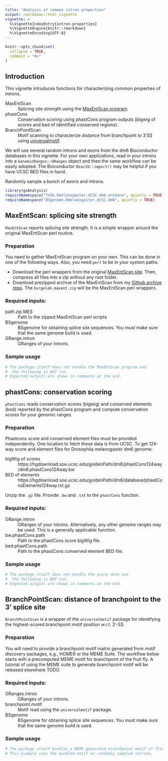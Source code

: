 ```yaml
---
title: "Analysis of common intron properties"
output: rmarkdown::html_vignette
vignette: >
  %\VignetteIndexEntry{intron-properties}
  %\VignetteEngine{knitr::rmarkdown}
  %\VignetteEncoding{UTF-8}
---
```


```r
knitr::opts_chunk$set(
  collapse = TRUE,
  comment = "#>"
)
```

## Introduction

This vignette introduces functions for characterizing common properties of 
introns.

<dl>
  <dt>MaxEntScan</dt>
  <dd>Splicing site strength using the 
  [MaxEntScan program](http://hollywood.mit.edu/burgelab/maxent/Xmaxentscan_scoreseq.html).</dd>
  <dt>phastCons</dt>
  <dd>Conservation scoring using phastCons program outputs 
  (bigwig of scores and bed of identified conserved regions).</dd>
  <dt>BranchPointScan</dt>
  <dd>Motif scanning to characterize distance from branchpoint to 3'SS using
  [universalmotif](https://bioconductor.org/packages/release/bioc/html/universalmotif.html).</dd>
</dl>

We will use several random introns and exons from the dm6 Bioconductor 
databases in this vignette. For your own applications, read in your introns 
into a `GenomicRanges::GRanges` object and then the same workflow can be easily 
adopted. The Bioconductor `BiocIO::import()` may be helpful if you have 
UCSC BED files in hand.

Randomly sample a bunch of exons and introns.

```r
library(gsAnalysis)
requireNamespace("TxDb.Dmelanogaster.UCSC.dm6.ensGene", quietly = TRUE)
requireNamespace("BSgenome.Dmelanogaster.UCSC.dm6", quietly = TRUE)
```

## MaxEntScan: splicing site strength

`MaxEntScan` reports splicing site strength. It is a simple wrapper around the 
original MaxEntScan perl routine.

### Preparation

You need to gather MaxEntScan program on your own. 
This can be done in one of the following ways. 
Also, you need `perl` to be in your system paths.

<ul>
<li>
Download the perl wrappers from the original [MaxEntScan site](http://hollywood.mit.edu/burgelab/maxent/download/). Then, compress all 
files into a zip without any root folder.
</li>
<li>
Download prezipped archive of the MaxEntScan from my [Github archive repo](https://github.com/yeyuan98/archived_external_resources). The 
`burgelab.maxent.zip` will be the MaxEntScan perl wrappers.
</li>
</ul>

### Required inputs:
<dl>
  <dt>path.zip.MES</dt>
  <dd>Path to the zipped MaxEntScan perl scripts</dd>
  <dt>BSgenome</dt>
  <dd>BSgenome for obtaining splice site sequences. 
  You must make sure that the same genome build is used.</dd>
  <dt>GRange.intron</dt>
  <dd>GRanges of your introns.</dd>
</dl>

### Sample usage

```r
# The package itself does not bundle the MaxEntScan program and 
#  the following is NOT run.
# Expected outputs are shown in comments at the end.
```

## phastCons: conservation scoring

`phastCons` reads conservation scores (bigwig) and conserved elements (bed) 
reported by the phastCons program and compute convervation scores for your 
genomic ranges.

### Preparation

Phastcons score and conserved element files must be provided independently. 
One location to fetch these data is from UCSC. 
To get 124-way score and element files for Drosophila melanogaster dm6 genome:

<dl>
  <dt>bigWig of scores</dt>
  <dd>https://hgdownload.soe.ucsc.edu/goldenPath/dm6/phastCons124way/dm6.phastCons124way.bw</dd>
  <dt>BED of elements</dt>
  <dd>https://hgdownload.soe.ucsc.edu/goldenPath/dm6/database/phastConsElements124way.txt.gz</dd>
</dl>

Unzip the `.gz` file. Provide `.bw` and `.txt` to the `phastCons` function.

### Required inputs:
<dl>
  <dt>GRange.intron</dt>
  <dd>GRanges of your introns. Alternatively, any other genome ranges may 
  be used. This is a generally applicable function.</dd>
  <dt>bw.phastCons.path</dt>
  <dd>Path to the phastCons score bigWig file.</dd>
  <dt>bed.phastCons.path</dt>
  <dd>Path to the phastCons conserved element BED file.</dd>
</dl>

### Sample usage

```r
# The package itself does not bundle the score data and 
#  the following is NOT run.
# Expected outputs are shown in comments at the end.
```


## BranchPointScan: distance of branchpoint to the 3' splice site

`BranchPointScan` is a wrapper of the `universalmotif` package for 
identifying the highest-scored branchpoint motif position w.r.t. 3'-SS.

### Preparation

You will need to provide a branchpoint motif matrix generated from motif 
discovery packages, e.g., HOMER or the MEME Suite. The workflow below 
starts with a precomputed MEME motif for branchpoint of the fruit fly. 
A tutorial of using the MEME suite to generate branchpoint motif will be 
released elsewhere TODO.

### Required inputs:
<dl>
  <dt>GRanges.intron</dt>
  <dd>GRanges of your introns.</dd>
  <dt>branchpoint.motif</dt>
  <dd>Motif read using the `universalmotif` package.</dd>
  <dt>BSgenome</dt>
  <dd>BSgenome for obtaining splice site sequences. 
  You must make sure that the same genome build is used.</dd>
</dl>

### Sample usage

```r
# The package itself bundles a MEME-generated branchpoint motif of flies.
# This example uses the bundled motif on randomly sampled introns.
```

